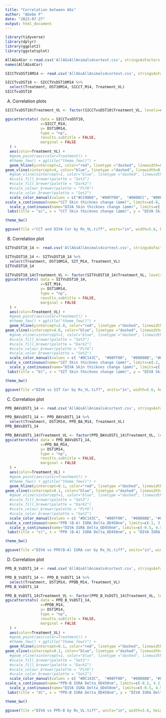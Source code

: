 ---
title: "Correlation between AGs"
author: "Abebe F"
date: "2023-07-27"
output: html_document
---

```{r}
library(tidyverse)
library(dplyr)
library(ggplot2)
library(ggstatsplot)
```

```{r}
AllAGs4Cor <-read.csv('AllAGsAllAnimals4cortest.csv', stringsAsFactors = FALSE)
names(AllAGs4Cor)

```


```{r}
SICCTVsDST10M14 <- read.csv('AllAGsAllAnimals4cortest.csv', stringsAsFactors = FALSE)

SICCTvsDST10 <- SICCTVsDST10M14 %>% 
  select(Treatment, DST10M14, SICCT_M14, Treatment_VL)
SICCTvsDST10
```
#############
A) Correlation plots

```{r}
SICCTvsDST10$Treatment_VL <- factor(SICCTvsDST10$Treatment_VL, levels=c("Control_Positive",   "Control_Negative", "Vaccinate_Positive", "Vaccinate_Negative" ))

ggscatterstats( data = SICCTvsDST10,
                x=SICCT_M14,
                y= DST10M14,
                type = "np",
                results.subtitle = FALSE,
                marginal = FALSE
  ) +
  aes(color=Treatment_VL) +
  #geom_point(aes(color=Treatment)) +
  #theme_few() + ggtitle("theme_few()") +
  geom_hline(yintercept=2, color="red", linetype ="dashed", linewidth=0.5) +
geom_vline(xintercept=4, color="blue", linetype ="dashed", linewidth=0.5) +
  #geom_vline(xintercept=1, color="blue", linetype ="dashed", linewidth=0.9) +
  #scale_fill_brewer(palette = "Set3") 
  #scale_fill_brewer(palette = "Dark2")
  #scale_colour_brewer(palette = "PiYG")
  #scale_color_brewer(palette = "Set2")
  scale_color_manual(values = c("#CC0066", "#00FF00",  "#0000CC", "#00FFFF" )) +
scale_x_continuous(name="CCT Skin thicknes change (∆mm)", limits=c(-8, 42), breaks=seq(-4, 44, 8)) +
  scale_y_continuous(name="DIVA Skin thicknes change (∆mm)", limits=c(-2, 16), breaks=seq(-2, 16, 4)) +
 labs(title = "a)", x = "CCT Skin thicknes change (∆mm)", y = "DIVA Skin thicknes change (∆mm)", color= "Treatment_Visible Lesion") +

theme_bw() 

ggsave(file ="CCT and DIVA Cor by Rx_VL.tiff", units="in", width=5.6, height=4, dpi=1200)
```

B) Correlation plot


```{r}
SITVsDST10_14 <- read.csv('AllAGsAllAnimals4cortest.csv', stringsAsFactors = FALSE)

SITVsDST10_14 <- SITVsDST10_14 %>% 
  select(Treatment, DST10M14, SIT_M14, Treatment_VL)
SITVsDST10_14
```


```{r}
SITVsDST10_14$Treatment_VL <- factor(SITVsDST10_14$Treatment_VL, levels=c("Control_Positive",   "Control_Negative", "Vaccinate_Positive", "Vaccinate_Negative" ))
ggscatterstats( data = SITVsDST10_14,
                x=SIT_M14,
                y= DST10M14,
                type = "np",
                results.subtitle = FALSE,
                marginal = FALSE
  ) +
  aes(color=Treatment_VL) +
  #geom_point(aes(color=Treatment)) +
  #theme_few() + ggtitle("theme_few()") +
  geom_hline(yintercept=2.0, color="red", linetype ="dashed", linewidth=0.5) +
geom_vline(xintercept=4.0, color="blue", linetype ="dashed", linewidth=0.5) +
  #geom_vline(xintercept=1, color="blue", linetype ="dashed", linewidth=0.9) +
  #scale_fill_brewer(palette = "Set3") 
  #scale_fill_brewer(palette = "Dark2")
  #scale_colour_brewer(palette = "PiYG")
  #scale_color_brewer(palette = "Set2")
  scale_color_manual(values = c( "#DC143C",  "#00FF00",  "#00008B", "#00CED1"  )) +
scale_x_continuous(name="SIT Skin thicknes change (∆mm)", limits=c(-2, 42), breaks=seq(0, 42, 8)) +
  scale_y_continuous(name="DIVA Skin thicknes change (∆mm)", limits=c(-2, 16), breaks=seq(-2, 16, 4)) +
 labs(title = "b)", x = "SIT Skin thicknes change (∆mm)", y = "DIVA Skin thicknes change (∆mm)", color= "Treatment_Visible Lesion") +

theme_bw() 

ggsave(file ="DIVA vs SIT Cor by Rx_VL.tiff", units="in", width=5.6, height=4.0, dpi=1200) 
```




###################
C) Correlation plot 
```{r}
PPD_BAVsDST1_14 <- read.csv('AllAGsAllAnimals4cortest.csv', stringsAsFactors = FALSE)

PPD_BAVsDST1_14 <- PPD_BAVsDST1_14 %>% 
  select(Treatment, DST1M14, PPD_BA_M14, Treatment_VL)
PPD_BAVsDST1_14
```


```{r}
PPD_BAVsDST1_14$Treatment_VL <- factor(PPD_BAVsDST1_14$Treatment_VL, levels=c("Control_Positive",   "Control_Negative", "Vaccinate_Positive", "Vaccinate_Negative" ))
ggscatterstats( data = PPD_BAVsDST1_14,
                x=PPD_BA_M14,
                y= DST1M14,
                type = "np",
                results.subtitle = FALSE,
                marginal = FALSE
  ) +
  aes(color=Treatment_VL) +
  #geom_point(aes(color=Treatment)) +
  #theme_few() + ggtitle("theme_few()") +
  geom_hline(yintercept=0.1, color="red", linetype ="dashed", linewidth=0.5) +
geom_vline(xintercept=0.1, color="blue", linetype ="dashed", linewidth=0.5) +
  #geom_vline(xintercept=1, color="blue", linetype ="dashed", linewidth=0.9) +
  #scale_fill_brewer(palette = "Set3") 
  #scale_fill_brewer(palette = "Dark2")
  #scale_colour_brewer(palette = "PiYG")
  #scale_color_brewer(palette = "Set2")
  scale_color_manual(values = c( "#DC143C",  "#00FF00",  "#00008B", "#00CED1"  )) +
scale_x_continuous(name="PPD (B-A) IGRA Delta_OD450nm", limits=c(-1, 3.5), breaks=seq(-1, 3, 1)) +
  scale_y_continuous(name="DIVA IGRA Delta_OD450nm", limits=c(-0.5, 4.5), breaks=seq(0, 4, 1)) +
 labs(title = "c)", x = "PPD (B-A) IGRA Delta_OD450nm", y = "DIVA IGRA Delta_OD450nm", color= "Treatment_Visible Lesion") +

theme_bw() 

ggsave(file ="DIVA vs PPD(B-A) IGRA cor by Rx_VL.tiff", units="in", width=5.6, height=4.0, dpi=1200) 
```


D) Correlation plot


```{r}
PPD_B_VsDST1_14 <- read.csv('AllAGsAllAnimals4cortest.csv', stringsAsFactors = FALSE)

PPD_B_VsDST1_14 <- PPD_B_VsDST1_14 %>% 
  select(Treatment, DST1M14, PPDB_M14, Treatment_VL)
PPD_B_VsDST1_14
```

```{r}
PPD_B_VsDST1_14$Treatment_VL <- factor(PPD_B_VsDST1_14$Treatment_VL, levels=c("Control_Positive",   "Control_Negative", "Vaccinate_Positive", "Vaccinate_Negative" ))
ggscatterstats( data = PPD_B_VsDST1_14,
                x=PPDB_M14,
                y= DST1M14,
                type = "np",
                results.subtitle = FALSE,
                marginal = FALSE
  ) +
  aes(color=Treatment_VL) +
  #geom_point(aes(color=Treatment)) +
  #theme_few() + ggtitle("theme_few()") +
  geom_hline(yintercept=0.1, color="red", linetype ="dashed", linewidth=0.5) +
geom_vline(xintercept=0.1, color="blue", linetype ="dashed", linewidth=0.5) +
  #geom_vline(xintercept=1, color="blue", linetype ="dashed", linewidth=0.9) +
  #scale_fill_brewer(palette = "Set3") 
  #scale_fill_brewer(palette = "Dark2")
  #scale_colour_brewer(palette = "PiYG")
  #scale_color_brewer(palette = "Set2")
  scale_color_manual(values = c( "#DC143C",  "#00FF00",  "#00008B", "#00CED1"  )) +
scale_x_continuous(name="PPD-B IGRA Delta_OD450nm", limits=c(-0.2, 4.2), breaks=seq(0, 4, 1)) +
  scale_y_continuous(name="DIVA IGRA Delta_OD450nm", limits=c(-0.5, 4.5), breaks=seq(0, 4, 1)) +
 labs(title = "d)", x = "PPD-B IGRA Delta_OD450nm", y = "DIVA IGRA Delta_OD450nm", color= "Treatment_Visible Lesion") +

theme_bw() 

ggsave(file ="DIVA vs PPD-B by Rx_VL.tiff", units="in", width=5.6, height=4.0, dpi=1200)
```





